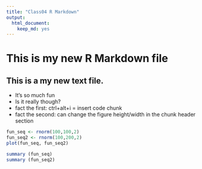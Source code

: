 ```yaml
---
title: "Class04 R Markdown"
output: 
  html_document: 
    keep_md: yes
---
```

# This is my new R Markdown file

## This is a my new text file.

  * It's so much fun
  * Is it really though?
  * fact the first: ctrl+alt+i = insert code chunk
  * fact the second: can change the figure height/width in the chunk header section

```r
fun_seq <- rnorm(100,100,2)
fun_seq2 <- rnorm(100,200,2)
plot(fun_seq, fun_seq2)
```

```r
summary (fun_seq)
summary (fun_seq2)
```


```r

```




